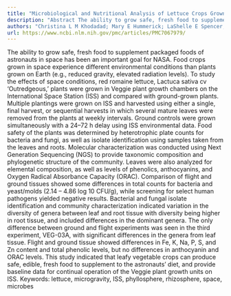 ```yaml
---
title: "Microbiological and Nutritional Analysis of Lettuce Crops Grown on the International Space Station"
description: "Abstract The ability to grow safe, fresh food to supplement packaged foods of astronauts in space has been an important goal for NASA. Food crops grown in space experience different environmental cond..."
authors: "Christina L M Khodadad; Mary E Hummerick; LaShelle E Spencer; Anirudha R Dixit; Jeffrey T Richards; Matthew W Romeyn; Trent M Smith; Raymond M Wheeler; Gioia D Massa"
url: https://www.ncbi.nlm.nih.gov/pmc/articles/PMC7067979/
---
```


The ability to grow safe, fresh food to supplement packaged foods of astronauts in space has been an important goal for NASA. Food crops grown in space experience different environmental conditions than plants grown on Earth (e.g., reduced gravity, elevated radiation levels). To study the effects of space conditions, red romaine lettuce, Lactuca sativa cv ‘Outredgeous,’ plants were grown in Veggie plant growth chambers on the International Space Station (ISS) and compared with ground-grown plants. Multiple plantings were grown on ISS and harvested using either a single, final harvest, or sequential harvests in which several mature leaves were removed from the plants at weekly intervals. Ground controls were grown simultaneously with a 24–72 h delay using ISS environmental data. Food safety of the plants was determined by heterotrophic plate counts for bacteria and fungi, as well as isolate identification using samples taken from the leaves and roots. Molecular characterization was conducted using Next Generation Sequencing (NGS) to provide taxonomic composition and phylogenetic structure of the community. Leaves were also analyzed for elemental composition, as well as levels of phenolics, anthocyanins, and Oxygen Radical Absorbance Capacity (ORAC). Comparison of flight and ground tissues showed some differences in total counts for bacteria and yeast/molds (2.14 – 4.86 log 10 CFU/g), while screening for select human pathogens yielded negative results. Bacterial and fungal isolate identification and community characterization indicated variation in the diversity of genera between leaf and root tissue with diversity being higher in root tissue, and included differences in the dominant genera. The only difference between ground and flight experiments was seen in the third experiment, VEG-03A, with significant differences in the genera from leaf tissue. Flight and ground tissue showed differences in Fe, K, Na, P, S, and Zn content and total phenolic levels, but no differences in anthocyanin and ORAC levels. This study indicated that leafy vegetable crops can produce safe, edible, fresh food to supplement to the astronauts’ diet, and provide baseline data for continual operation of the Veggie plant growth units on ISS. Keywords: lettuce, microgravity, ISS, phyllosphere, rhizosphere, space, microbes
